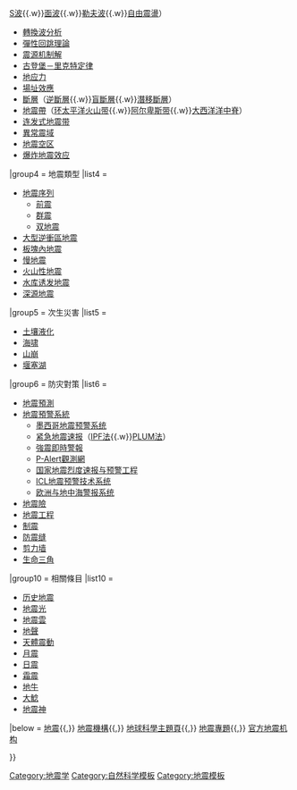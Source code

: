 <noinclude>{{noteTA |G1 = Earthquake}}</noinclude>{{Navbox
|name = Earthquake
|state = autocollapse
|title = [[地震]]
|bodyclass = hlist
 
|group1  = 地震要素
|list1   = 
* [[震源]]
* [[震源深度]]
* [[震央]]
* [[震中距]]
* [[震度]]
** [[震度7級]]
* [[地震矩]]

|group2  = 地震观测
|list2   = 
 {{地震度量|child}}
* [[地震儀]]
** [[海底地震儀]]
** [[強震儀]]
* [[地震信号处理]]
* [[震动图]]
* [[等震度圖]]
* [[地震捕手网络]]
* [[你感觉到了吗？|你感觉到了吗？（DYFI）]]

|group3  = 理论研究 
|list3   = 
* [[地震学]]
* [[地震波]]（[[P波]]{{.w}}[[S波]]{{.w}}[[面波]]{{.w}}[[勒夫波]]{{.w}}[[自由震盪]]）
* [[轉換波分析]]
* [[彈性回跳理論]]
* [[震源机制解]]
* [[古登堡－里克特定律]]
* [[地应力]]
* [[場址效應]]
* [[斷層]]（[[逆斷層]]{{.w}}[[盲斷層]]{{.w}}[[潛移斷層]]）
* [[地震帶]]（[[环太平洋火山带]]{{.w}}[[阿尔卑斯带]]{{.w}}[[大西洋洋中脊]]）
* [[连发式地震带]]
* [[異常震域]]
* [[地震空区]]
* [[爆炸地震效应]]

|group4  = 地震類型 
|list4   = 
* [[地震序列]]
** [[前震]]
** [[群震]]
** [[双地震]]
* [[大型逆衝區地震]]
* [[板塊內地震]]
* [[慢地震]]
* [[火山性地震]]
* [[水库诱发地震]]
* [[深源地震]]

|group5  = 次生災害 
|list5   = 
* [[土壤液化]]
* [[海啸]]
* [[山崩]]
* [[堰塞湖]]

|group6  = 防灾對策 
|list6  = 
* [[地震預測]]
* [[地震預警系統]]
** [[墨西哥地震预警系统]]
** [[紧急地震速报]]（[[集成粒子滤波法|IPF法]]{{.w}}[[局部无阻尼运动传播法|PLUM法]]）
** [[強震即時警報]]
** [[P-Alert觀測網]]
** [[国家地震烈度速报与预警工程]]
** [[ICL地震预警技术系统]]
** [[欧洲与地中海警报系统]]
* [[地震險]]
* [[地震工程]]
* [[制震]]
* [[防震缝]]
* [[剪力墙]]
* [[生命三角]]

|group10  = 相關條目
|list10   = 
* [[历史地震]]
* [[地震光]]
* [[地震雲]]
* [[地聲]] 
* [[天體震動]]
* [[月震]]
* [[日震]]
* [[霜震]]
* [[地牛]]
* [[大鯰]]
* [[地震神]]
|below = {{icon|category}} [[:Category:地震|地震]]{{,}} {{icon|category}} [[:Category:地震機構|地震機構]]{{,}} {{icon|portal}} [[Portal:地球科學|地球科學主題頁]]{{,}} {{Icon|WikiProject}} [[WikiProject:地震|地震專題]]{{,}} {{icon|template}} [[Template:各地官方地震機構|官方地震机构]]

}}<noinclude> 
[[Category:地震学]]
[[Category:自然科学模板]]
[[Category:地震模板]]
</noinclude>